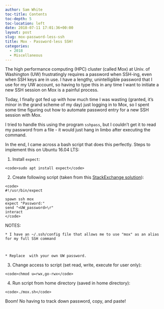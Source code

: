 ```yaml
---
author: Sam White
toc-title: Contents
toc-depth: 5
toc-location: left
date: 2018-07-11 17:01:36+00:00
layout: post
slug: mox-password-less-ssh
title: Mox - Password-less SSH!
categories:
  - 2018
  - Miscellaneous
---
```


The high performance computing (HPC) cluster  (called Mox) at Univ. of Washington (UW) frustratingly requires a password when SSH-ing, even when SSH keys are in use. I have a lengthy, unintelligible password that I use for my UW account, so having to type this in any time I want to initiate a new SSH session on Mox is a painful process.

Today, I finally got fed up with how much time I was wasting (granted, it's minor in the grand scheme of my day) just logging in to Mox, so I spent some time figuring out how to automate password entry for a new SSH session with Mox.

I tried to handle this using the program `sshpass`, but I couldn't get it to read my password from a file - it would just hang in limbo after executing the command.

In the end, I came across a bash script that does this perfectly. Steps to implement this on Ubuntu 16.04 LTS:





  1. Install `expect`:


    
    <code>sudo apt install expect</code>



  2. Create following script (taken from this [StackExchange solution](https://unix.stackexchange.com/questions/31071/shell-script-for-logging-into-a-ssh-server)):


    
    <code>
    #!/usr/bin/expect
    
    spawn ssh mox
    expect "Password:"
    send "<UW_password>\r"
    interact
    </code>



NOTES:



    * I have an ~/.ssh/config file that allows me to use "mox" as an alias for my full SSH command



    * Replace  with your own UW password.





  3. Change access to script (set read, write, execute for user only):


    
    <code>chmod u=rwx,go-rwx</code>



  4. Run script from home directory (saved in home directory):


    
    <code>./mox.sh</code>




Boom! No having to track down password, copy, and paste!
